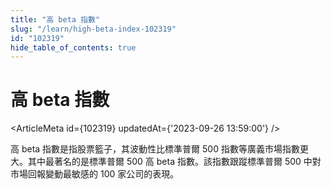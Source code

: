 ```yaml
---
title: "高 beta 指數"
slug: "/learn/high-beta-index-102319"
id: "102319"
hide_table_of_contents: true
---
```



# 高 beta 指數

<ArticleMeta id={102319} updatedAt={'2023-09-26 13:59:00'} />
<div className='border-solid border-b border-t-0 my-4 border-[var(--ifm-color-gray-300)]' />

高 beta 指數是指股票籃子，其波動性比標準普爾 500 指數等廣義市場指數更大。其中最著名的是標準普爾 500 高 beta 指數。該指數跟蹤標準普爾 500 中對市場回報變動最敏感的 100 家公司的表現。
